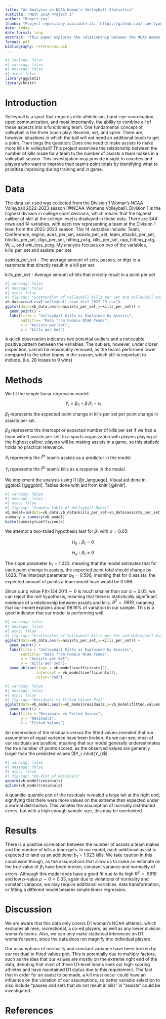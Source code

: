 ```yaml
---
title: "An Analysis on NCAA Woman's Volleyball Statistics"
subtitle: "Math 261A Project 1"
author: "Robert Yav"
thanks: "Project repository available at: [https://github.com/rubertyao/NCAAWomansVolleyballAnalysis]"
date: today
date-format: long
abstract: "This paper explores the relationship between the NCAA Woman's Volleyball teams' points scored to the number of assists per team by performing a simple linear regression on the kills as explained by the number of assists. It found that although there is a positive correlation between the two variables, many assumptions of a regression on the variables have been violated and therefore require additional amendments to the model fitted."
format: pdf
bibliography: references.bib
---
```


```r
#| include: false
#| warning: false
#| message: false
#| echo: false
library(ggplot2)
library(knitr)
```

# Introduction

Volleyball is a sport that requires elite athleticism, hand-eye coordination, open communication, and most importantly, the ability to combine all of these aspects into a functioning team. One fundamental concept of volleyball is the three touch play: Receive, set, and spike. There are, however, situations in which the ball will not need an additional touch to get a point. Then begs the question: Does one need to make assists to make more kills in volleyball? This project examines the relationship between the number of kills made for a team to the number of assists a team makes in a volleyball season. This investigation may provide insight to coaches and players who want to improve their team's point totals by identifying what to prioritize improving during training and in game.

# Data

The data set used was collected from the Division 1 Woman's NCAA Volleyball 2022-2023 season [@NCAA_Womens_Volleyball]. Division 1 is the highest division in college sport divisions, which means that the highest caliber of skill at the college level is displayed in these data. There are 344 rows and 14 variables, with each row representing a team at the Division 1 level from the 2022-2023 season. The 14 variables include: Team, Conference, region, aces_per_set, assists_per_set, team_attacks_per_set, blocks_per_set, digs_per_set, hitting_pctg, kills_per_set, opp_hitting_pctg, W, L, and win_loss_pctg. My analysis focuses on two of the variables, kills_per_set and assists_per_set.

assists_per_set - The average amount of sets, passes, or digs to a teammate that directly result in a kill per set

kills_per_set - Average amount of hits that directly result in a point per set

```r
#| warning: false
#| message: false
#| echo: false
#| fig-cap: "Scatterplot of Volleyball Kills per Set and Volleyball Assists per Set"
vb_data=read.csv("volleyball_ncaa_div1_2022_23.csv")
ggplot(data=vb_data,aes(x=assists_per_set,y=kills_per_set)) +
  geom_point() +
  labs(title = "Volleyball Kills as Explained by Assists",
       subtitle= "Data from Female NCAA Teams",
       x = "Assists per Set",
       y = "Kills per Set")
```

A quick observation indicates two potential outliers and a noticeable positive
pattern between the variables. The outliers, however, under closer inspection, cannot
be reasonably removed, as the teams performed lower compared to the other
teams in the season, which still is important to include. (i.e. 28 losses to 0 wins)


# Methods
We fit the simple linear regression model:

$$Y_i = \beta_0 +\beta_1 X_i + \varepsilon_i$$

  $\beta_1$ represents the expected point change in kills per set per point change in assists
  per set.
  
  $\beta_0$ represents the intercept or expected number of kills per set if we had a team with 0      assists per set. In a sports organization with players playing at the highest caliber, players     will be making assists in a game, so this statistic holds no practical relevance.
  
  $X_i$ represents the $i^{th}$ team's assists as a predictor in the model.
  
  $Y_i$ represents the $i^{th}$ team's kills as a response in the model.
  
 
 We implement the analysis using R [@r_language]. Visual aid done in ggplot2 [@ggplot]. Tables done with aid from knitr [@knitr].

```r
#| warning: false
#| message: false
#| echo: false
#| fig-cap: "Summary Table of Volleyball Model"
vb_model=lm(data=vb_data,vb_data$kills_per_set~vb_data$assists_per_set)
summary = summary(vb_model)
kable(summary$coefficients)

```
We attempt a two-tailed hypothesis test for $\beta_1$ with $\alpha=0.05$:


$$H_0: \beta_1=0$$

$$H_a: \beta_1\neq 0$$

The slope parameter $b_1 = 1.023$, meaning that the model estimates that for each
point change in assists, the expected point total should change by 1.023.
The intercept parameter $b_0 = 0.596$, meaning that for 0 assists, the expected amount
of points a team would have would be 0.596.


Since our p value P(t<134.201)$\sim 0$ is much smaller than our $\alpha=0.05$, we can reject the null hypothesis, meaning that there is statistically significant evidence of a relationship between assists and kills.
$R^2 = .9819$, meaning that our model explains about 98.19% of variation in our sample.
This is a good indicator that our model is performing well.

```r
#| warning: false
#| message: false
#| echo: false
#| fig-cap: "Scatterplot of Volleyball Kills per Set and Volleyball Assists per Set with Fitted Linear Regression Model"
ggplot(data=vb_data,aes(x=assists_per_set,y=kills_per_set)) +
  geom_point() +
  labs(title = "Volleyball Kills as Explained by Assists",
       subtitle= "Data from Female NCAA Teams",
       x = "Assists per Set",
       y = "Kills per Set")+
  geom_abline(slope = vb_model$coefficients[2], 
              intercept = vb_model$coefficients[1],
              color="red")
```

```r
#| warning: false
#| message: false
#| echo: false
#| fig-cap: "Residuals vs Fitted Values Plot"
ggplot(data=vb_model,aes(x=vb_model$residuals,y=vb_model$fitted.values)) +
  geom_point() +
  labs(title = "Residuals vs Fitted Values",
       y = "Residuals",
       x = "Fitted Values")

```
An observation of the residuals versus the fitted values revealed that our assumption of equal variance have been broken. As we can see, most of our residuals are positive, meaning that our model generally underestimates the true number of points scored, as the observed values are generally larger than the predicted values ($Y_i >\hat{Y_i}$).

```r
#| warning: false
#| message: false
#| echo: false
#| fig-cap: "QQ-Plot of Residuals"
qqnorm(vb_model$residuals)
qqline(vb_model$residuals)
```

A quantile-quantile plot of the residuals revealed a large tail at the right end, signifying that there were more values on the extreme than expected under a normal distribution. This violates the assumption of normally distributed errors, but with a high enough sample size, this may be overlooked.


# Results


There is a positive correlation between the number of assists a team makes and the number of kills a team gets. In our model, each additional assist is expected to land us an additional $b_1=1.023$ kills. We take caution in this conclusion though, as the assumptions that allow us to make an estimate on the true value of $\beta_1$ have been broken, constant variance and normality of errors. Although this model does have a good fit due to its high $R^2=.9819$ and low p-value $p\sim 0<0.05$, again due to violations of normality and constant variance, we may require additional variables, data transformation, or fitting a different model besides simple linear regression.

# Discussion

We are aware that this data only covers D1 woman's NCAA athletes, which excludes all
men, recreational, a co-ed players, as well as any lower division woman's teams. Also,
we can only make statistical inferences on D1 woman's teams, since the data does not
magnify into individual players.

Our assumptions of normality and constant variance have been broken by our residual
to fitted values plot. This is potentially due to multiple factors, such as the idea that our
values are mostly on the extreme right end of the data, denoting that most of these D1-level teams seek out high-scoring athletes and have maintained D1 status due to this requirement. The fact that in order for an assist to be made, a kill must occur could have an influence on the violation of our assumptions, so better variable selection to also include "passes and sets that do not result in kills" in "assists" could be investigated.




# References

